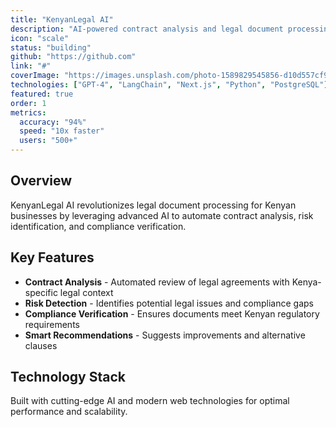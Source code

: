 ```yaml
---
title: "KenyanLegal AI"
description: "AI-powered contract analysis and legal document processing tailored for Kenyan law. Automates contract review, identifies risks, and ensures compliance with local regulations."
icon: "scale"
status: "building"
github: "https://github.com"
link: "#"
coverImage: "https://images.unsplash.com/photo-1589829545856-d10d557cf95f?w=800&h=600&fit=crop"
technologies: ["GPT-4", "LangChain", "Next.js", "Python", "PostgreSQL"]
featured: true
order: 1
metrics:
  accuracy: "94%"
  speed: "10x faster"
  users: "500+"
---
```


## Overview

KenyanLegal AI revolutionizes legal document processing for Kenyan businesses by leveraging advanced AI to automate contract analysis, risk identification, and compliance verification.

## Key Features

- **Contract Analysis** - Automated review of legal agreements with Kenya-specific legal context
- **Risk Detection** - Identifies potential legal issues and compliance gaps
- **Compliance Verification** - Ensures documents meet Kenyan regulatory requirements
- **Smart Recommendations** - Suggests improvements and alternative clauses

## Technology Stack

Built with cutting-edge AI and modern web technologies for optimal performance and scalability.
